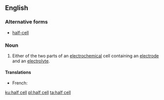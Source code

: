 {{also|half cell|half-cell}}
==English==

===Alternative forms===
*[[half-cell]]

===Noun===
{{wikipedia}}
{{en-noun|head=[[half]] [[cell]]}}

# {{context|physics|chemistry|lang=en}} Either of the two parts of an [[electrochemical]] cell containing an [[electrode]] and an [[electrolyte]].

====Translations====
{{trans-top|part of an electrochemical cell}}
* French: {{t|fr|demi-cellule|f}}
{{trans-mid}}
{{trans-bottom}}

[[ku:half cell]]
[[pl:half cell]]
[[ta:half cell]]